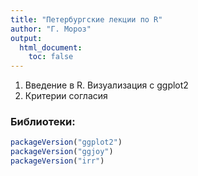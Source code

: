 ```yaml
---
title: "Петербургские лекции по R"
author: "Г. Мороз"
output:
  html_document:
    toc: false
---
```


1. Введение в R. Визуализация с ggplot2
2. Критерии согласия

### Библиотеки:
```r
packageVersion("ggplot2")
packageVersion("ggjoy")
packageVersion("irr")
```

